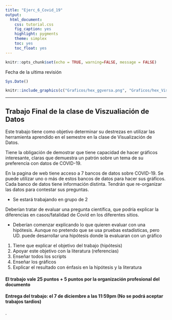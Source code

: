 ```yaml
---
title: "Ejerc_6_Covid_19"
output:
  html_document:
    css: tutorial.css
    fig_caption: yes
    highlight: pygments
    theme: simplex
    toc: yes
    toc_float: yes
---
```


```r
knitr::opts_chunk$set(echo = TRUE, warning=FALSE, message = FALSE)
```

Fecha de la ultima revisión
```r

Sys.Date()
```

```r
knitr::include_graphics(c("Graficos/hex_ggversa.png", "Graficos/hex_Visualizacion_Datos.png"))
```

***

## Trabajo Final de la clase de Viszualiación de Datos


Este trabajo tiene como objetivo determinar su destrezas en utilizar las herramienta aprendido en el semestre en la clase de Visualización de Datos.

Tiene la obligación de demostrar que tiene capacidad de hacer gráficos interesante, claras que demuestra un patrón sobre un tema de su preferencia con datos de COVID-19.

En la pagina de web tiene acceso a 7 bancos de datos sobre COVID-19.  Se puede utilizar uno o más de estos bancos de datos para hacer sus gráficos. Cada banco de datos tiene información distinta.  Tendrán que re-organizar las datos para contestar sus preguntas. 

+ Se estará trabajando en grupo de 2

Deberían tratar de evaluar una pregunta científica, que podría explicar la diferencias en casos/fatalidad de Covid en los diferentes sitios.

+ Deberían comenzar explicando lo que quieren evaluar con una hipótesis.  Aunque no pretendo que se usa pruebas estadísticas, pero UD. puede desarrollar una hipótesis donde la evaluaran con un gráfico   


1. Tiene que explicar el objetivo del trabajo (hipótesis)
2. Apoyar este objetivo con la literatura (referencias)
3. Enseñar todos los scripts
4. Enseñar los gráficos
5. Explicar el resultado con énfasis en la hipótesis y la literatura

#### El trabajo vale 25 puntos + 5 puntos por la organización profesional del documento


#### Entrega del trabajo: el 7 de diciembre a las 11:59pm (No se podrá aceptar trabajos tardios)



.  


